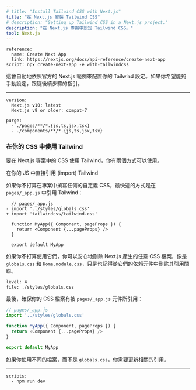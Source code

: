 ```yaml
---
# title: "Install Tailwind CSS with Next.js"
title: "在 Next.js 安裝 Tailwind CSS"
# description: "Setting up Tailwind CSS in a Next.js project."
description: "在 Next.js 專案中設定 Tailwind CSS。"
tool: Next.js
---
```


```preval installation
reference:
  name: Create Next App
  link: https://nextjs.org/docs/api-reference/create-next-app
script: npx create-next-app -e with-tailwindcss
```

<!-- This will automatically configure your Tailwind setup based on the official Next.js example. If you'd like to configure Tailwind manually, continue with the rest of this guide. -->
這會自動地依照官方的 Next.js 範例來配置你的 Tailwind 設定。如果你希望能夠手動設定，跟隨後續步驟的指引。

---

```preval setup
version:
  Next.js v10: latest
  Next.js v9 or older: compat-7
```

```preval configuration
purge: 
  - ./pages/**/*.{js,ts,jsx,tsx}
  - ./components/**/*.{js,ts,jsx,tsx}
```

<!-- ### Include Tailwind in your CSS -->
### 在你的 CSS 中使用 Tailwind

<!-- When including Tailwind in your CSS in a Next.js project, there are two approaches you can take. -->
要在 Next.js 專案中的 CSS 使用 Tailwind，你有兩個方式可以使用。

<!-- #### Import Tailwind directly in your JS -->
在你的 JS 中直接引用 (import) Tailwind

<!-- If you aren't planning to write any custom CSS in your project, the fastest way to include Tailwind is to import it directly in `pages/_app.js`: -->
如果你不打算在專案中撰寫任何的自定義 CSS，最快速的方式是在 `pages/_app.js` 中引用 Tailwind：

```diff-js
  // pages/_app.js
- import '../styles/globals.css'
+ import 'tailwindcss/tailwind.css'

  function MyApp({ Component, pageProps }) {
    return <Component {...pageProps} />
  }

  export default MyApp
```

<!-- If you aren't planning to use them, you can safely delete any CSS files Next.js creates for you by default like `globals.css` and `Home.module.css`. Make sure you delete any references to them within your components as well. -->
如果你不打算使用它們，你可以安心地刪除 Next.js 產生的任意 CSS 檔案，像是 `globals.css` 和 `Home.module.css`，只是也記得從它們的依賴元件中刪除其引用關聯。

```preval include
level: 4
file: ./styles/globals.css 
```

<!-- Finally, ensure your CSS file is being imported in your `pages/_app.js` component: -->
最後，確保你的 CSS 檔案有被 `pages/_app.js` 元件所引用：

```js
// pages/_app.js
import '../styles/globals.css'

function MyApp({ Component, pageProps }) {
  return <Component {...pageProps} />
}

export default MyApp
```

<!-- If you've chosen to use a different file than the default `globals.css` file, you'll want to update the import accordingly. -->
如果你使用不同的檔案，而不是 `globals.css`，你需要更新相關的引用。

---

```preval finish
scripts:
  - npm run dev
```

